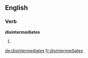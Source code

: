 
==English==

===Verb===
'''disintermediates'''

# {{en-third-person singular of|disintermediate}}

[[de:disintermediates]]
[[fr:disintermediates]]